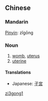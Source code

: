 {{zh-forms|[[子]][[宫]]|[[子宮]]}}
== Chinese ==
===Mandarin===
[[Pinyin]]: zǐgōng
===Noun===
# [[womb]], [[uterus]]
# [[uterine]]

====Translations====
*Japanese: [[子宮]]

[[Category:zh-cn:Nouns|zi3gong1]]